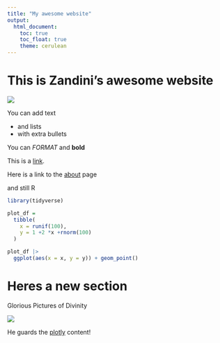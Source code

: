 ```yaml
---
title: "My awesome website"
output: 
  html_document:
    toc: true
    toc_float: true
    theme: cerulean
---
```


# This is Zandini's awesome website

![](https://media.giphy.com/media/drXGoW1iudhKw/giphy.gif)

You can add text

* and lists 
* with extra bullets

You can *FORMAT* and **bold**


This is a [link](https://www.google.com).  

Here is a link to the [about](about.html) page


and still R

```r
library(tidyverse)

plot_df = 
  tibble(
    x = runif(100),
    y = 1 +2 *x +rnorm(100)
  )

plot_df |> 
  ggplot(aes(x = x, y = y)) + geom_point()
```


# Heres a new section

Glorious Pictures of Divinity

![](images/yosh.gif)

He guards the [plotly](plotly.html) content!

